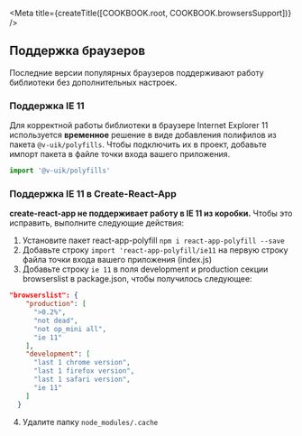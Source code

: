 
<Meta title={createTitle([COOKBOOK.root, COOKBOOK.browsersSupport])} />

## Поддержка браузеров

Последние версии популярных браузеров поддерживают работу библиотеки без дополнительных настроек.

### Поддержка IE 11

Для корректной работы библиотеки в браузере Internet Explorer 11 используется **временное** решение
в виде добавления полифилов из пакета `@v-uik/polyfills`. Чтобы подключить их в проект, добавьте импорт
пакета в файле точки входа вашего приложения.

```ts
import '@v-uik/polyfills'
```

### Поддержка IE 11 в Create-React-App

**create-react-app не поддерживает работу в IE 11 из коробки.** Чтобы это исправить, выполните следующие действия:

1. Установите пакет react-app-polyfill `npm i react-app-polyfill --save`
2. Добавьте строку `import 'react-app-polyfill/ie11` на первую строку файла точки входа вашего приложения (index.js)
3. Добавьте строку `ie 11` в поля development и production секции browserslist в package.json, чтобы получилось
   следующее:

```json
"browserslist": {
    "production": [
      ">0.2%",
      "not dead",
      "not op_mini all",
      "ie 11"
    ],
    "development": [
      "last 1 chrome version",
      "last 1 firefox version",
      "last 1 safari version",
      "ie 11"
    ]
  }
```

4. Удалите папку `node_modules/.cache`
